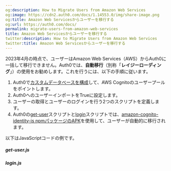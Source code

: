 ```yaml
---
og:description: How to Migrate Users from Amazon Web Services
og:image: https://cdn2.auth0.com/docs/1.14553.0/img/share-image.png
og:title: Amazon Web Servicesからユーザーを移行する
og:url: https://auth0.com/docs/
permalink: migrate-users-from-amazon-web-services
title: Amazon Web Servicesからユーザーを移行する
twitter:description: How to Migrate Users from Amazon Web Services
twitter:title: Amazon Web Servicesからユーザーを移行する
---
```


2023年4月の時点で、ユーザーはAmazon Web Services（AWS）からAuth0に一括して移行できません。Auth0では、**自動移行**（別称「**レイジーローディング**」）の使用をお勧めします。これを行うには、以下の手順に従います。

1. Auth0で[カスタムデータベースを構成](/connections/database/custom-db/create-db-connection)して、AWS Cognitoのユーザープールをポイントします。
2. Auth0へのユーザーインポートをTrueに設定します。
3. ユーザーの取得とユーザーのログインを行う2つのスクリプトを定義します。
4. Auth0の[get-user](/get-user)スクリプトと[login](/login)スクリプトでは、[amazon-cognito-identity-js npmパッケージのAPK](https://www.npmjs.com/package/amazon-cognito-identity-js)を使用して、ユーザーが自動的に移行されます。

以下はJavaScriptコードの例です。

##### get-user.js



##### login.js